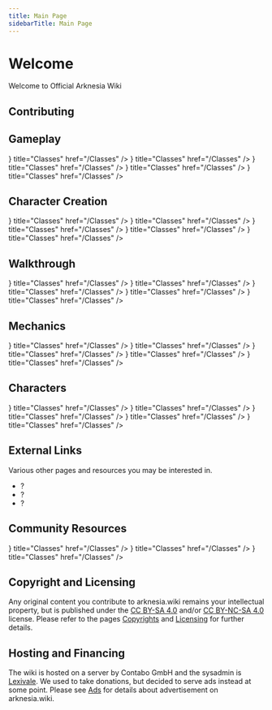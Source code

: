 ```yaml
---
title: Main Page
sidebarTitle: Main Page
---
```



# Welcome

Welcome to Official Arknesia Wiki

## Contributing

## Gameplay

<Cards>
  <Cards.Card icon={<Shield />} title="Classes" href="/Classes" />
  <Cards.Card icon={<Shield />} title="Classes" href="/Classes" />
  <Cards.Card icon={<Shield />} title="Classes" href="/Classes" />
  <Cards.Card icon={<Shield />} title="Classes" href="/Classes" />
  <Cards.Card icon={<Shield />} title="Classes" href="/Classes" />
</Cards>

## Character Creation

<Cards>
  <Cards.Card icon={<Shield />} title="Classes" href="/Classes" />
  <Cards.Card icon={<Shield />} title="Classes" href="/Classes" />
  <Cards.Card icon={<Shield />} title="Classes" href="/Classes" />
  <Cards.Card icon={<Shield />} title="Classes" href="/Classes" />
  <Cards.Card icon={<Shield />} title="Classes" href="/Classes" />
</Cards>

## Walkthrough

<Cards>
  <Cards.Card icon={<Shield />} title="Classes" href="/Classes" />
  <Cards.Card icon={<Shield />} title="Classes" href="/Classes" />
  <Cards.Card icon={<Shield />} title="Classes" href="/Classes" />
  <Cards.Card icon={<Shield />} title="Classes" href="/Classes" />
  <Cards.Card icon={<Shield />} title="Classes" href="/Classes" />
</Cards>

## Mechanics

<Cards>
  <Cards.Card icon={<Shield />} title="Classes" href="/Classes" />
  <Cards.Card icon={<Shield />} title="Classes" href="/Classes" />
  <Cards.Card icon={<Shield />} title="Classes" href="/Classes" />
  <Cards.Card icon={<Shield />} title="Classes" href="/Classes" />
  <Cards.Card icon={<Shield />} title="Classes" href="/Classes" />
</Cards>

## Characters

<Cards>
  <Cards.Card icon={<Shield />} title="Classes" href="/Classes" />
  <Cards.Card icon={<Shield />} title="Classes" href="/Classes" />
  <Cards.Card icon={<Shield />} title="Classes" href="/Classes" />
  <Cards.Card icon={<Shield />} title="Classes" href="/Classes" />
  <Cards.Card icon={<Shield />} title="Classes" href="/Classes" />
</Cards>

## External Links

Various other pages and resources you may be interested in.

- ?
- ?
- ?

## Community Resources

<Cards>
  <Cards.Card icon={<Shield />} title="Classes" href="/Classes" />
  <Cards.Card icon={<Shield />} title="Classes" href="/Classes" />
  <Cards.Card icon={<Shield />} title="Classes" href="/Classes" />
</Cards>

## Copyright and Licensing

Any original content you contribute to arknesia.wiki remains your intellectual property, but is published under the [CC BY-SA 4.0](https://creativecommons.org/licenses/by-sa/4.0/) and/or [CC BY-NC-SA 4.0](https://creativecommons.org/licenses/by-nc-sa/4.0/) license. Please refer to the pages [Copyrights](/Copyrights) and [Licensing](/Licensing) for further details.

## Hosting and Financing

The wiki is hosted on a server by Contabo GmbH and the sysadmin is [Lexivale](https://arknesia.com/profile/Lexivale/). We used to take donations, but decided to serve ads instead at some point. Please see [Ads](/Ads) for details about advertisement on arknesia.wiki.
